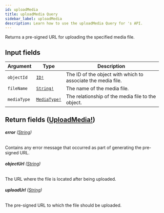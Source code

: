```yaml
---
id: uploadMedia
title: uploadMedia Query
sidebar_label: uploadMedia
description: Learn how to use the uploadMedia Query for 's API.
---
```


Returns a pre-signed URL for uploading the specified media file.

## Input fields

| Argument    | Type                                          | Description                                                  |
| ----------- | --------------------------------------------- | ------------------------------------------------------------ |
| `objectId`  | [`ID!`](api/schema/scalar/ID.mdx)             | The ID of the object with which to associate the media file. |
| `fileName`  | [`String!`](api/schema/scalar/String.mdx)     | The name of the media file.                                  |
| `mediaType` | [`MediaType!`](api/schema/enum/MediaType.mdx) | The relationship of the media file to the object.            |

## Return fields ([UploadMedia!](api/schema/object/UploadMedia.mdx))

###### <b>error</b> ([String](api/schema/scalar/String.mdx))

Contains any error message that occurred as part of generating the pre-signed URL.

###### <b>objectUrl</b> ([String](api/schema/scalar/String.mdx))

The URL where the file is located after being uploaded.

###### <b>uploadUrl</b> ([String](api/schema/scalar/String.mdx))

The pre-signed URL to which the file should be uploaded.
